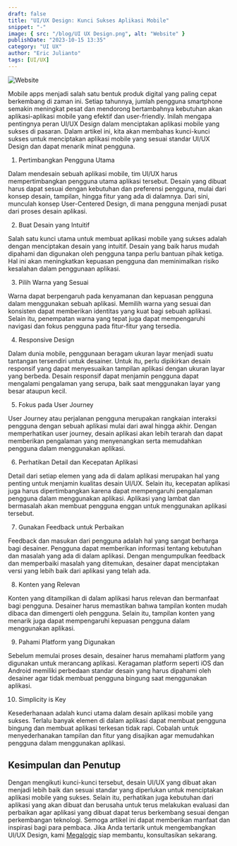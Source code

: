 ```yaml
---
draft: false
title: "UI/UX Design: Kunci Sukses Aplikasi Mobile"
snippet: "-"
image: { src: "/blog/UI UX Design.png", alt: "Website" }
publishDate: "2023-10-15 13:35"
category: "UI UX"
author: "Eric Julianto"
tags: [UI/UX]
---
```


![Website](/blog/UI%20UX%20Design.png)

Mobile apps menjadi salah satu bentuk produk digital yang paling cepat berkembang di zaman ini. Setiap tahunnya, jumlah pengguna smartphone semakin meningkat pesat dan mendorong bertambahnya kebutuhan akan aplikasi-aplikasi mobile yang efektif dan user-friendly. Inilah mengapa pentingnya peran UI/UX Design dalam menciptakan aplikasi mobile yang sukses di pasaran. Dalam artikel ini, kita akan membahas kunci-kunci sukses untuk menciptakan aplikasi mobile yang sesuai standar UI/UX Design dan dapat menarik minat pengguna.

1. Pertimbangkan Pengguna Utama

Dalam mendesain sebuah aplikasi mobile, tim UI/UX harus mempertimbangkan pengguna utama aplikasi tersebut. Desain yang dibuat harus dapat sesuai dengan kebutuhan dan preferensi pengguna, mulai dari konsep desain, tampilan, hingga fitur yang ada di dalamnya. Dari sini, munculah konsep User-Centered Design, di mana pengguna menjadi pusat dari proses desain aplikasi.

2. Buat Desain yang Intuitif

Salah satu kunci utama untuk membuat aplikasi mobile yang sukses adalah dengan menciptakan desain yang intuitif. Desain yang baik harus mudah dipahami dan digunakan oleh pengguna tanpa perlu bantuan pihak ketiga. Hal ini akan meningkatkan kepuasan pengguna dan meminimalkan risiko kesalahan dalam penggunaan aplikasi.

3. Pilih Warna yang Sesuai

Warna dapat berpengaruh pada kenyamanan dan kepuasan pengguna dalam menggunakan sebuah aplikasi. Memilih warna yang sesuai dan konsisten dapat memberikan identitas yang kuat bagi sebuah aplikasi. Selain itu, penempatan warna yang tepat juga dapat mempengaruhi navigasi dan fokus pengguna pada fitur-fitur yang tersedia.

4. Responsive Design

Dalam dunia mobile, penggunaan beragam ukuran layar menjadi suatu tantangan tersendiri untuk desainer. Untuk itu, perlu dipikirkan desain responsif yang dapat menyesuaikan tampilan aplikasi dengan ukuran layar yang berbeda. Desain responsif dapat menjamin pengguna dapat mengalami pengalaman yang serupa, baik saat menggunakan layar yang besar ataupun kecil.

5. Fokus pada User Journey

User Journey atau perjalanan pengguna merupakan rangkaian interaksi pengguna dengan sebuah aplikasi mulai dari awal hingga akhir. Dengan memperhatikan user journey, desain aplikasi akan lebih terarah dan dapat memberikan pengalaman yang menyenangkan serta memudahkan pengguna dalam menggunakan aplikasi.

6. Perhatikan Detail dan Kecepatan Aplikasi

Detail dari setiap elemen yang ada di dalam aplikasi merupakan hal yang penting untuk menjamin kualitas desain UI/UX. Selain itu, kecepatan aplikasi juga harus dipertimbangkan karena dapat mempengaruhi pengalaman pengguna dalam menggunakan aplikasi. Aplikasi yang lambat dan bermasalah akan membuat pengguna enggan untuk menggunakan aplikasi tersebut.

7. Gunakan Feedback untuk Perbaikan

Feedback dan masukan dari pengguna adalah hal yang sangat berharga bagi desainer. Pengguna dapat memberikan informasi tentang kebutuhan dan masalah yang ada di dalam aplikasi. Dengan mengumpulkan feedback dan memperbaiki masalah yang ditemukan, desainer dapat menciptakan versi yang lebih baik dari aplikasi yang telah ada.

8. Konten yang Relevan

Konten yang ditampilkan di dalam aplikasi harus relevan dan bermanfaat bagi pengguna. Desainer harus memastikan bahwa tampilan konten mudah dibaca dan dimengerti oleh pengguna. Selain itu, tampilan konten yang menarik juga dapat mempengaruhi kepuasan pengguna dalam menggunakan aplikasi.

9. Pahami Platform yang Digunakan

Sebelum memulai proses desain, desainer harus memahami platform yang digunakan untuk merancang aplikasi. Keragaman platform seperti iOS dan Android memiliki perbedaan standar desain yang harus dipahami oleh desainer agar tidak membuat pengguna bingung saat menggunakan aplikasi.

10. Simplicity is Key

Kesederhanaan adalah kunci utama dalam desain aplikasi mobile yang sukses. Terlalu banyak elemen di dalam aplikasi dapat membuat pengguna bingung dan membuat aplikasi terkesan tidak rapi. Cobalah untuk menyederhanakan tampilan dan fitur yang disajikan agar memudahkan pengguna dalam menggunakan aplikasi.

## Kesimpulan dan Penutup

Dengan mengikuti kunci-kunci tersebut, desain UI/UX yang dibuat akan menjadi lebih baik dan sesuai standar yang diperlukan untuk menciptakan aplikasi mobile yang sukses. Selain itu, perhatikan juga kebutuhan dari aplikasi yang akan dibuat dan berusaha untuk terus melakukan evaluasi dan perbaikan agar aplikasi yang dibuat dapat terus berkembang sesuai dengan perkembangan teknologi. Semoga artikel ini dapat memberikan manfaat dan inspirasi bagi para pembaca. Jika Anda tertarik untuk mengembangkan UI/UX Design, kami <a href="/pricing" class="text-blue-500" target="_blank" >Megalogic</a> siap membantu, konsultasikan sekarang.
